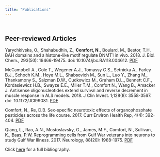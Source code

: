 ```yaml
---
title: "Publications"
---
```

<link rel="stylesheet" href="styles.css" type="text/css">
<link rel="stylesheet" href="academicons-1.8.6/css/academicons.min.css"/>

<br>

## Peer-reviewed Articles

Yarychkivska, O., Shahabudhin, Z., **Comfort, N.**, Boulard, M., Bestor, T.H. BAH domains and a histone-like motif regulate DNMT1 in vivo. 2018. J. Biol. Chem., 293(50): 19466-19475. doi: 10.1074/jbc.RA118.004612. [PDF](papers/comfort-j biol chem.pdf){target="_blank"} 
 
McCampbell A., Cole T., Wegener A.J., Tomassy G.S., Setnicka A., Farley B.J., Schoch K.M., Hoye M.L., Shabsovich M., Sun L., Luo Y., Zhang M., Thankamony S., Salzman D.W., Cudkowicz M., Graham D.L., Bennett C.F., Kordasiewicz H.B., Swayze E.E., Miller T.M., Comfort N., Wang B., Amacker J. Antisense oligonucleotides extend survival and reverse decrement in muscle response in ALS models. 2018. J Clin Invest. 1;128(8): 3558-3567. doi: 10.1172/JCI99081. [PDF](papers/comfort-j clin invest.pdf){target="_blank"} 
 
Comfort, N., Re, D.B. Sex-specific neurotoxic effects of organophosphate pesticides across the life course. 2017. Curr Environ Health Rep, 4(4): 392-404. [PDF](papers/comfort-curr env hlth rpt.pdf){target="_blank"} 
 
Qiang, L., Rao, A.N., Mostoslavsky, G., James, M.F., Comfort, N., Sullivan, K., Baas, P.W. Reprogramming cells from Gulf War veterans into neurons to study Gulf War Illness. 2017. Neurology, 88(20): 1968-1975. [PDF](papers/comfort-neuurology.pdf){target="_blank"} 

Click [here](https://www.ncbi.nlm.nih.gov/myncbi/1v5L4VkrjtH55/bibliography/public/) for a full bibliography. 

<br>
